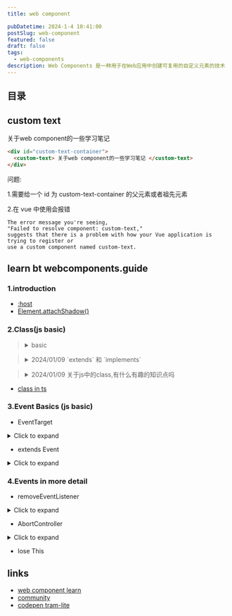 ```yaml
---
title: web component

pubDatetime: 2024-1-4 10:41:00
postSlug: web-component
featured: false
draft: false
tags:
  - web-components
description: Web Components 是一种用于在Web应用中创建可复用的自定义元素的技术
---
```


## 目录

## custom text

<div id="custom-text-container">
  <custom-text>关于web component的一些学习笔记</custom-text>
</div>

```html
<div id="custom-text-container">
  <custom-text> 关于web component的一些学习笔记 </custom-text>
</div>
```

问题:

1.需要给一个 id 为 custom-text-container 的父元素或者祖先元素

2.在 vue 中使用会报错

```
The error message you're seeing,
"Failed to resolve component: custom-text,"
suggests that there is a problem with how your Vue application is trying to register or
use a custom component named custom-text.
```

## learn bt webcomponents.guide

### 1.introduction


<stop-watch role="timer"></stop-watch>

- [:host](https://developer.mozilla.org/zh-CN/docs/Web/CSS/:host)
- [Element.attachShadow()](https://developer.mozilla.org/zh-CN/docs/Web/API/Element/attachShadow)

### 2.Class(js basic)

<blockquote>

<details class="xing-cao">
<summary>basic</summary>

- 定义一个类

```js
class Point {}

const Point = class {};

console.log(class {});
```

- 使用instanceof 判断类型

```js
// creates a new `Point` object
const mypoint = new Point();

// Check `mypoint` is an `instanceof` `Point`
console.assert(mypoint instanceof Point);
```

- 定义public api

```js
class Point {
  // Public "Fields"
  x = 0;
  y = 0;

  // This is called whenever `new Point()` is called
  constructor(x, y) {
    // A class instance refers to itself with `this`.
    this.x = x;
    this.y = y;
  }

  // Methods
  translate(deltaX, deltaY) {
    this.x += deltaX;
    this.y += deltaY;
  }

  equals(otherPoint) {
    return this.x === otherPoint.x && this.y === otherPoint.y;
  }

  // This is a "well known" method, called whenever
  // a `Point` is converted to a `String`
  toString() {
    return `(${x}, ${y})`;
  }
}

const mypoint = new Point(1, 1);
mypoint.translate(5, 5);

console.assert(mypoint.equals(new Point(6, 6)));

// String(mypoint) is the equivalent of mypoint.toString()
console.assert(String(mypoint) === "(6, 6)");
```

- 类还可以使用 get \<name>() 或 set \<name>() 使用元属性派生新状态.这些方法作用
  与属性类似,但您可以向它们添加自定义逻辑,定义使用现有类数据生成的新属性
  价值.如果您定义 get \<name> 而没有 set \<name> ,则该属性将为只读.

```js
class Point {
  x = 0;
  y = 0;
  constructor(x, y) {
    this.x = x;
    this.y = y;
  }

  get isEmpty() {
    return this.x === 0 && this.y === 0;
  }
}
const mypoint = new Point(0, 0);
console.assert(mypoint.isEmpty);
// This will throw an Error
mypoint.isEmpty = false;
```

- 定义私有API
- [js class private suger](https://developer.mozilla.org/zh-CN/docs/Web/JavaScript/Reference/Classes/Private_properties)

```js
class CaseChange {
  #original = "";
  constructor(original) {
    this.#original = original;
  }

  upper() {
    return this.#original.toUpperCase();
  }

  lower() {
    return this.#original.toLowerCase();
  }
}

const myupper = new CaseChange("Hello World");

console.assert(myupper.upper() === "HELLO WORLD");
console.assert(myupper.lower() === "hello world");

// This will throw an error
// private fields can't be used outside a class
console.log(myupper.#original);

// This will also throw an error
myupper.#original = "Hello";
```

- 私有状态和公有方法实现相应功能呢

```js
class Timer {
  #startTime = Date.now();

  get startTime() {
    return this.#startTime;
  }

  set startTime(newTime) {
    this.#startTime = newTime;
    this.resetTimer();
  }

  resetTimer() {
    console.log("Timer has been reset");
  }
}
const mytimer = new Timer();
console.assert(mytimer.startTime === Date.now());
mytimer.startTime = 0;
// Will log "Timer has been reset"
```

- 拓展类
- [extends](https://developer.mozilla.org/zh-CN/docs/Web/JavaScript/Reference/Classes/extends)

```js
class Point {
  constructor(x, y) {
    this.x = 0;
    this.y = 0;
  }

  equals(otherPoint) {
    return this.x === otherPoint.x && this.y === otherPoint.y;
  }
}

class Point3D extends Point {
  constructor(x, y, z) {
    super(x, y);
    this.z = z;
  }

  equals(otherPoint) {
    return super.equals(otherPoint) && this.z === otherPoint.z;
  }
}
```

</details>

</blockquote>

<blockquote>
<details>
<summary>2024/01/09 `extends` 和 `implements`</summary>

在 JavaScript 和 TypeScript 中,`extends` 和 `implements` 都与类的继承和实现相关,但它们的用途和语义有所不同.以下是它们的主要区别和联系：

### 在 JavaScript 中：

1. **`extends`**：

   - `extends` 关键字用于创建一个子类,该子类继承了父类的属性和方法.
   - 子类可以使用 `super` 关键字调用父类的构造函数和方法.
   - 这是原型继承的一种形式.

   ```js
   class Animal {
     constructor(name) {
       this.name = name;
     }

     speak() {
       console.log(`${this.name} makes a noise.`);
     }
   }

   class Dog extends Animal {
     speak() {
       super.speak(); // 调用父类的 speak 方法
       console.log(`${this.name} barks.`);
     }
   }

   const dog = new Dog("Rex");
   dog.speak(); // 输出：Rex makes a noise.  Rex barks.
   ```

### 在 TypeScript 中：

1. **`extends`**：

   - TypeScript 的 `extends` 与 JavaScript 中的相同,用于类继承.
   - 在 TypeScript 中,除了从父类继承属性和方法外,子类还可以添加额外的属性和方法.

   ```typescript
   class Animal {
     constructor(public name: string) {}

     speak() {
       console.log(`${this.name} makes a noise.`);
     }
   }

   class Dog extends Animal {
     speak() {
       super.speak();
       console.log(`${this.name} barks.`);
     }
   }

   const dog = new Dog("Rex");
   dog.speak(); // 输出：Rex makes a noise.  Rex barks.
   ```

2. **`implements`**：

   - `implements` 关键字用于确保类满足特定的接口（也可以称为协议或合约）的要求.
   - 当一个类实现了一个接口时,它必须提供该接口定义的所有属性和方法.

   ```typescript
   interface Animal {
     name: string;
     speak(): void;
   }

   class Dog implements Animal {
     constructor(public name: string) {}

     speak() {
       console.log(`${this.name} barks.`);
     }
   }

   const dog: Animal = new Dog("Rex");
   dog.speak(); // 输出：Rex barks.
   ```

### 联系：

- 无论是在 JavaScript 还是 TypeScript 中,`extends` 都用于类继承,而 `implements` 则用于实现接口.
- 在 TypeScript 中,使用 `extends` 时,你可以同时继承多个类（但只能继承一个基类）,而 `implements` 可以实现多个接口.
- 通过使用 `extends` 和 `implements`,你可以在 TypeScript 中实现更加严格和类型安全的类和接口结构.

总之,`extends` 和 `implements` 在 JavaScript 和 TypeScript 中都是类和对象继承和实现的关键字,但它们的主要用途和语义略有不同.

</details>
</blockquote>

<blockquote>

<details>
<summary>2024/01/09 关于js中的class,有什么有趣的知识点吗</summary>
JavaScript 的 `class` 语法是 ES6 (ECMAScript 2015) 新增的,它为 JavaScript 提供了一种更加面向对象的编程方式.以下是一些关于 JavaScript 中 `class` 的有趣知识点：

1. **类是函数**：在技术上,JavaScript 中的类仍然是函数.当你使用 `class` 关键字声明一个类时,它实际上是一个函数.例如,`typeof ClassName` 会返回 `"function"`.

2. **类的方法默认是不可枚举的**：在传统的 JavaScript 构造函数中,添加到原型的方法是可枚举的,这意味着它们会出现在对象的 `for...in` 循环中.但是,类的方法默认是不可枚举的.

3. **类可以继承其他类**：使用 `extends` 关键字,一个类可以继承另一个类的属性和方法.

4. **构造函数**：类可以有一个特殊的方法名为 `constructor`,它是一个构造函数,用于初始化新创建的对象.

5. **静态方法**：使用 `static` 关键字可以定义一个静态方法,这意味着该方法直接与类本身关联,而不是与类的实例关联.

6. **Getter 和 Setter**：类中可以使用 `get` 和 `set` 关键字定义 getter 和 setter 方法,这允许你在访问或修改属性时执行特定的行为.

7. **继承内建对象**：在 JavaScript 中,你可以继承内建的对象（如 `Array`、`Error` 等）并扩展它们以创建自定义的子类.

8. **原型链**：虽然 `class` 语法为 JavaScript 添加了类似于其他面向对象语言的语法,但在内部,它仍然使用原型链来实现继承.

9. **`new` 关键字**：使用 `new` 关键字实例化类会自动调用构造函数,创建一个新的对象,并将其设置为 `this`.

10. **类表达式**：除了使用 `class` 声明,JavaScript 还支持类表达式,这允许你在运行时动态地创建类.

总的来说,JavaScript 中的 `class` 语法为开发者提供了一种更加结构化和面向对象的编程方式,使得代码更加清晰和可维护.

</details>

</blockquote>

- [class in ts]()

### 3.Event Basics (js basic)

- EventTarget

<details>
<summary>Click to expand</summary>
```js
class Timer extends EventTarget {}

const mytimer = new Timer();

// Now these are all available:
mytimer.addEventListener();
mytimer.dispatchEvent();
mytimer.removeEventListener();

// This will call `console.log` whenever the
// `start` event type is dispatched
mytimer.addEventListener("start", event => {
console.log("something started!");
});

````

</details>


- dispatchEvent

<details>
<summary>Click to expand</summary>
```js
class Timer extends EventTarget {
  start() {
    this.dispatchEvent(new Event("start"))
  }

  pause() {
    this.dispatchEvent(new Event("paused"))
  }

  unpause() {
    this.dispatchEvent(new Event("unpaused"))
  }

  stop() {
    this.dispatchEvent(new Event("stop"))
  }
}

const mytimer = new Timer()

mytimer.addEventListener("start", () => console.log("timer started!"))
mytimer.addEventListener("stop", () => console.log("timer stopped!"))

mytimer.start()
// logs: "timer started!"

mytimer.pause()
// nothing is logged because there are no 'paused' listeners

mytimer.stop()
// logs "timer stopped!"

````

</details>

- extends Event

<details>
<summary>Click to expand</summary>

```js
class TickEvent extends Event {
  // Our TickEvent class only takes a count,
  // we hard code the .type
  constructor(count = 0) {
    // hardcode the .type of the element to 'tick'.
    super("tick");

    this.count = count;
  }
}

class Timer extends EventTarget {
  start() {
    // Call #tick(1) after one second
    setTimeout(() => this.#tick(1), 1000);
  }

  #tick(times) {
    this.dispatchEvent(new TickEvent(times));

    // Call #tick(n + 1) after one second
    setTimeout(() => this.#tick(times + 1), 1000);
  }
}

const mytimer = new Timer();

mytimer.addEventListener("tick", event => {
  console.log(`timer has ticked ${event.count} times!`);
});

mytimer.start();
```

</details>

### 4.Events in more detail

- removeEventListener

<details>
<summary>Click to expand</summary>

```js
const target = new EventTarget()

const logger = {
  log() { ... }
}

target.addEventListener('start', logger.log.bind(logger))

// this wont do anything because `.bind` copies the function
target.removeEventListener('start', logger.log.bind(logger))
```

</details>

- AbortController

<details>
<summary>Click to expand</summary>
```js
const controller = new AbortController();
const signal = controller.signal;

// 设置 fetch 请求的 signal 选项
fetch('https://www.google.com', { signal })
.then(response => response)
.then(data => console.log(data))
.catch(error => {
if (error.name === 'AbortError') {
console.log('Fetch aborted');
} else {
console.error('Error during fetch:', error);
}
});

// 在需要的时候中断请求
setTimeout(() => controller.abort(), 100);

````
```js
const target = new EventTarget()

const controller = new AbortController()

const logger = { log() { ... } }


target.addEventListener(
  'start',
  logger.log.bind(logger),

  // Pass the "signal" using the third options argument
  { signal: controller.signal }
)

target.addEventListener(
  'start',
  (event) => { console.log('Timer started!') },

  // Pass the "signal" using the third options argument
  { signal: controller.signal }
)

// Remove all events that were given `controller.signal`:

controller.abort()
````

</details>

- lose This

## links

- [web component learn](https://webcomponents.guide/learn/)
- [community](https://mastodon.online/tags/WebComponents)
- [codepen tram-lite](https://codepen.io/JRJurman/pen/BaboYKM?editors=1000)
